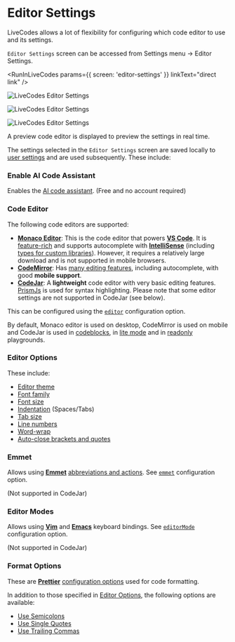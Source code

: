 # Editor Settings

LiveCodes allows a lot of flexibility for configuring which code editor to use and its settings.

`Editor Settings` screen can be accessed from Settings menu → Editor Settings.


<RunInLiveCodes params={{ screen: 'editor-settings' }} linkText="direct link" />

![LiveCodes Editor Settings](../../static/img/screenshots/editor-settings-1.jpg)

![LiveCodes Editor Settings](../../static/img/screenshots/editor-settings-2.jpg)

![LiveCodes Editor Settings](../../static/img/screenshots/editor-settings-3.jpg)

A preview code editor is displayed to preview the settings in real time.

The settings selected in the `Editor Settings` screen are saved locally to [user settings](./user-settings.mdx) and are used subsequently. These include:

### Enable AI Code Assistant

Enables the [AI code assistant](./ai.mdx). (Free and no account required)

### Code Editor

The following code editors are supported:

- [**Monaco Editor**](https://microsoft.github.io/monaco-editor/): This is the code editor that powers [**VS Code**](https://code.visualstudio.com/). It is [feature-rich](https://code.visualstudio.com/docs/editor/codebasics) and supports autocomplete with [**IntelliSense**](https://code.visualstudio.com/docs/editor/intellisense) (including [types for custom libraries](./intellisense.mdx)). However, it requires a relatively large download and is not supported in mobile browsers.
- [**CodeMirror**](https://codemirror.net/): Has [many editing features](https://codemirror.net/docs/extensions/), including autocomplete, with good **mobile support**.
- [**CodeJar**](https://medv.io/codejar/): A **lightweight** code editor with very basic editing features. [PrismJs](https://prismjs.com/) is used for syntax highlighting. Please note that some editor settings are not supported in CodeJar (see below).

This can be configured using the [`editor`](../configuration/configuration-object.mdx#editor) configuration option.

By default, Monaco editor is used on desktop, CodeMirror is used on mobile and CodeJar is used in [codeblocks](./display-modes.mdx#codeblock), in [lite mode](./lite.mdx) and in [readonly](../configuration/configuration-object.mdx#readonly) playgrounds.

### Editor Options

These include:

- [Editor theme](../configuration/configuration-object.mdx#editortheme)
- [Font family](../configuration/configuration-object.mdx#fontfamily)
- [Font size](../configuration/configuration-object.mdx#fontsize)
- [Indentation](../configuration/configuration-object.mdx#usetabs) (Spaces/Tabs)
- [Tab size](../configuration/configuration-object.mdx#tabsize)
- [Line numbers](../configuration/configuration-object.mdx#linenumbers)
- [Word-wrap](../configuration/configuration-object.mdx#wordwrap)
- [Auto-close brackets and quotes](../configuration/configuration-object.mdx#closebrackets)

### Emmet

Allows using [**Emmet**](https://emmet.io/) [abbreviations and actions](https://docs.emmet.io/). See [`emmet`](../configuration/configuration-object.mdx#emmet) configuration option.

(Not supported in CodeJar)

### Editor Modes

Allows using [**Vim**](https://vimhelp.org/) and [**Emacs**](https://www.gnu.org/software/emacs/manual/html_node/emacs/Basic.html) keyboard bindings. See [`editorMode`](../configuration/configuration-object.mdx#editormode) configuration option.

(Not supported in CodeJar)

### Format Options

These are [**Prettier**](https://prettier.io/) [configuration options](https://prettier.io/docs/en/options.html) used for code formatting.

In addition to those specified in [Editor Options](#editor-options), the following options are available:

- [Use Semicolons](../configuration/configuration-object.mdx#semicolons)
- [Use Single Quotes](../configuration/configuration-object.mdx#singlequote)
- [Use Trailing Commas](../configuration/configuration-object.mdx#trailingcomma)
